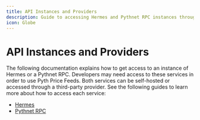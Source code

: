 ```yaml
---
title: API Instances and Providers
description: Guide to accessing Hermes and Pythnet RPC instances through self-hosting or third-party providers
icon: Globe
---
```


# API Instances and Providers

The following documentation explains how to get access to an instance of Hermes or a Pythnet RPC.
Developers may need access to these services in order to use Pyth Price Feeds.
Both services can be self-hosted or accessed through a third-party provider.
See the following guides to learn more about how to access each service:

- [Hermes](api-instances-and-providers/hermes)
- [Pythnet RPC](api-instances-and-providers/pythnet-rpc)

